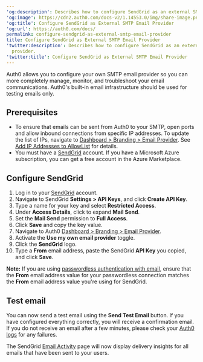---
'og:description': Describes how to configure SendGrid as an external SMTP email provider.
'og:image': https://cdn2.auth0.com/docs-v2/1.14553.0/img/share-image.png
'og:title': Configure SendGrid as External SMTP Email Provider
'og:url': https://auth0.com/docs/
permalink: configure-sendgrid-as-external-smtp-email-provider
title: Configure SendGrid as External SMTP Email Provider
'twitter:description': Describes how to configure SendGrid as an external SMTP email
  provider.
'twitter:title': Configure SendGrid as External SMTP Email Provider
---
Auth0 allows you to configure your own SMTP email provider so you can more completely manage, monitor, and troubleshoot your email communications. Auth0's built-in email infrastructure should be used for testing emails only.

## Prerequisites

* To ensure that emails can be sent from Auth0 to your SMTP, open ports and allow inbound connections from specific IP addresses. To update the list of IPs, navigate to [Dashboard > Branding > Email Provider](https://manage.auth0.com/#/branding/email_provider). See [Add IP Addresses to AllowList](/docs/secure/security-guidance/data-security/allowlist) for details.
* You must have a [SendGrid](https://sendgrid.com) account. If you have a Microsoft Azure subscription, you can get a free account in the Azure Marketplace.

## Configure SendGrid

1. Log in to your [SendGrid](https://sendgrid.com) account.
2. Navigate to SendGrid **Settings > API Keys**, and click **Create API Key**.
3. Type a name for your key and select **Restricted Access**.
4. Under **Access Details**, click to expand **Mail Send**.
5. Set the **Mail Send** permission to **Full Access**.
6. Click **Save** and copy the key value.
7. Navigate to Auth0 [Dashboard > Branding > Email Provider](https://manage.auth0.com/#/branding/email_provider).
8. Activate the **Use my own email provider** toggle.
9. Click the **SendGrid** logo.
10. Type a **From** email address, paste the SendGrid **API Key** you copied, and click **Save**.

**Note:** If you are using [passwordless authentication with email](/docs/authenticate/passwordless#email), ensure that the **From** email address value for your <Tooltip tip="Passwordless: Form of authentication that does not rely on a password as the first factor." cta="View Glossary" href="/docs/glossary?term=passwordless">passwordless</Tooltip> connection matches the **From** email address value you're using for SendGrid.

## Test email

You can now send a test email using the **Send Test Email** button. If you have configured everything correctly, you will receive a confirmation email. If you do not receive an email after a few minutes, please check your [Auth0 logs](https://manage.auth0.com/#/logs) for any failures.

The SendGrid [Email Activity](https://sendgrid.com/logs/index) page will now display delivery insights for all emails that have been sent to your users.